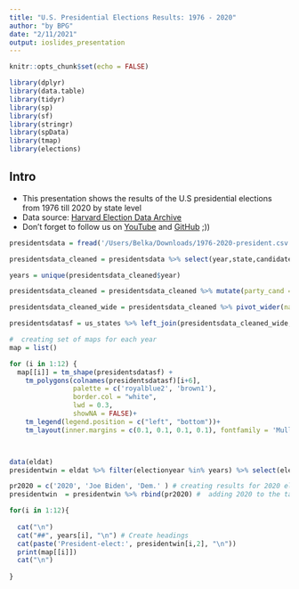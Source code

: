 ```yaml
---
title: "U.S. Presidential Elections Results: 1976 - 2020"
author: "by BPG"
date: "2/11/2021"
output: ioslides_presentation
---
```


```r
knitr::opts_chunk$set(echo = FALSE)

library(dplyr)
library(data.table)
library(tidyr)
library(sp)
library(sf)
library(stringr)
library(spData)
library(tmap)
library(elections)

```


## Intro

- This presentation shows the results of the U.S presidential elections from 1976 till 2020  by state level
- Data source: [Harvard Election Data Archive](https://projects.iq.harvard.edu/eda/home)
- Don't forget to follow us on [YouTube](https://www.youtube.com/channel/UC99_v_T0CTEsYiY2O6YsvOA)
and [GitHub](https://github.com/mokrayaGISka/) ;))


```r

presidentsdata = fread('/Users/Belka/Downloads/1976-2020-president.csv', dec=",") # uploading data 

presidentsdata_cleaned = presidentsdata %>% select(year,state,candidate, party_simplified, candidatevotes)  %>% group_by(year, state)  %>% top_n(1, candidatevotes) # selecting needed information

years = unique(presidentsdata_cleaned$year) 

presidentsdata_cleaned = presidentsdata_cleaned %>% mutate(party_cand = paste0(party_simplified, ' (', candidate ,')'))  %>% select(year, state, party_cand) 

presidentsdata_cleaned_wide = presidentsdata_cleaned %>% pivot_wider(names_from = year, values_from = party_cand) %>% na.omit() %>% mutate(state = str_to_title(state))

presidentsdatasf = us_states %>% left_join(presidentsdata_cleaned_wide, by = c("NAME" = "state"))

#  creating set of maps for each year 
map = list()

for (i in 1:12) {  
  map[[i]] = tm_shape(presidentsdatasf) +
    tm_polygons(colnames(presidentsdatasf)[i+6],
                palette = c('royalblue2', 'brown1'),
                border.col = "white",
                lwd = 0.3, 
                showNA = FALSE)+
    tm_legend(legend.position = c("left", "bottom"))+
    tm_layout(inner.margins = c(0.1, 0.1, 0.1, 0.1), fontfamily = 'Muller', frame = FALSE)}



data(eldat)
presidentwin = eldat %>% filter(electionyear %in% years) %>% select(electionyear, winner,winnerparty)

pr2020 = c('2020', 'Joe Biden', 'Dem.' ) # creating results for 2020 elections
presidentwin  = presidentwin %>% rbind(pr2020) #  adding 2020 to the table

```


```r

for(i in 1:12){
  
  cat("\n") 
  cat("##", years[i], "\n") # Create headings
  cat(paste('President-elect:', presidentwin[i,2], "\n"))
  print(map[[i]])
  cat("\n")
  
}
```
